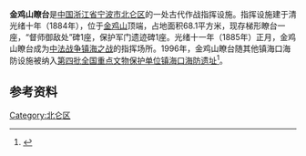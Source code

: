 {{coord|29|57|26.479|N|121|43|54.561|E|display=title}}
{{noteTA
|1=zh-hans:瞭; zh-hant:瞭;
}}
{{文物保护单位
| 级别 = 全国
| 图片 = Jinji Hill Watch Tower, 2017-03-26 05.jpg
| 图片说明 = 
| 名称 = [[镇海口海防遗址|镇海口海防遗址]]
| 子项 = 金鸡山瞭台
| 编号 = 4-0140-3-062
| 分类 = 古建筑
| 时代 = [[清代|清]]
| 所在 = [[浙江省|浙江省]][[宁波市|宁波市]][[北仑区|北仑区]]
| 登录 = 1996年
}}
'''金鸡山瞭台'''是[[中国|中国]][[浙江省|浙江省]][[宁波市|宁波市]][[北仑区|北仑区]]的一处古代作战指挥设施。指挥设施建于清光绪十年（1884年），位于[[金鸡山_(北仑区)|金鸡山]]顶端，占地面积68.1平方米，现存梯形瞭台一座，“督师御敌处”碑1座，保护军门遗迹碑1座。光绪十一年（1885年）正月，金鸡山瞭台成为[[中法战争|中法战争]][[镇海之战_(1885年)|镇海之战]]的指挥场所。1996年，金鸡山瞭台随其他镇海口海防设施被纳入[[第四批全国重点文物保护单位|第四批全国重点文物保护单位]][[镇海口海防遗址|镇海口海防遗址]]<ref>{{cite web|url=http://www.nbwb.net/pd_wwbh/info.aspx?Id=866&type=2|title=镇海口海防遗址|publisher=宁波文化遗产保护网|date=2006-01-04|accessdate=2013-07-21|archive-date=2014-03-14|archive-url=https://web.archive.org/web/20140314221549/http://www.nbwb.net/pd_wwbh/info.aspx?Id=866&type=2|dead-url=no}}</ref>。

== 参考资料 ==
{{reflist}}

{{镇海口海防遗址}}
{{浙江全国重点文物保护单位}}
{{Ningbo-stub}}
[[Category:北仑区|Category:北仑区]]